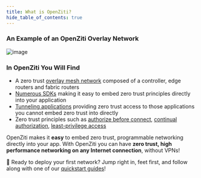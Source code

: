 ```yaml
---
title: What is OpenZiti?
hide_table_of_contents: true
---
```



<p>
    <WhatIsOpenZiti/>
</p>

<h3>An Example of an OpenZiti Overlay Network</h3>
<span>

![image](../../../static/img/ziti-overview.svg)

</span>

<h3>In OpenZiti You Will Find</h3>

* A zero trust [overlay mesh network](/reference/glossary.md#network-overlay-overlay) composed of a controller, edge routers and fabric routers
* [Numerous SDKs](/docs/reference/developer/sdk/) making it easy to embed zero trust principles directly into your application
* [Tunneling applications](../../reference/tunnelers/) providing zero trust access to those applications you cannot embed zero trust into directly
* Zero trust principles such as [authorize before connect](/docs/learn/core-concepts/security/authentication/auth),
[continual authorization](/docs/learn/core-concepts/security/authorization/auth),
[least-privilege access](/docs/learn/core-concepts/security/authorization/policies/overview)

OpenZiti makes it **easy** to embed zero trust, programmable networking directly into your app. With OpenZiti you can have **zero trust, high performance networking on any Internet connection**, without VPNs!

:running: Ready to deploy your first network? Jump right in, feet first, and follow along with one of our
[quickstart guides](/docs/category/network)!
